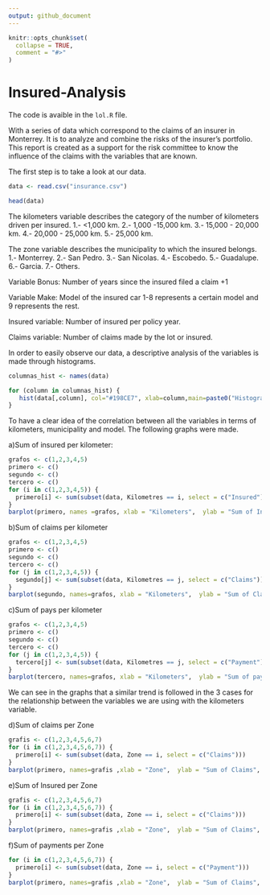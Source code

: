 ```yaml
---
output: github_document
---
```


<!-- README.md is generated from README.Rmd. Please edit that file -->

```r
knitr::opts_chunk$set(
  collapse = TRUE,
  comment = "#>"
)
```

# Insured-Analysis



The code is avaible in the `lol.R` file. 

With a series of data which correspond to the claims of an insurer in Monterrey. It is to analyze and combine the risks of the insurer's portfolio. This report is created as a support for the risk committee to know the influence of the claims with the variables that are known.

The first step is to take a look at our data.


```r

data <- read.csv("insurance.csv")


```

```r
head(data)
```

The kilometers variable describes the category of the number of kilometers driven per insured. 
1.- <1,000 km. 
2.- 1,000 -15,000 km. 
3.- 15,000 - 20,000 km. 
4.- 20,000 - 25,000 km. 
5.- 25,000 km. 

The zone variable describes the municipality to which the insured belongs. 
1.- Monterrey. 
2.- San Pedro. 
3.- San Nicolas. 
4.- Escobedo. 
5.- Guadalupe.
6.- Garcia. 
7.- Others. 

Variable Bonus: Number of years since the insured filed a claim +1

Variable Make: Model of the insured car 1-8 represents a certain model and 9 represents the rest. 

Insured variable: Number of insured per policy year.

Claims variable: Number of claims made by the lot or insured.

In order to easily observe our data, a descriptive analysis of the variables is made through histograms.

```r
columnas_hist <- names(data)

for (column in columnas_hist) {
   hist(data[,column], col="#198CE7", xlab=column,main=paste0("Histogram of ",column))
}
```

To have a clear idea of the correlation between all the variables in terms of kilometers, municipality and model.
The following graphs were made. 

a)Sum of insured per kilometer:

```r
grafos <- c(1,2,3,4,5)
primero <- c()
segundo <- c()
tercero <- c()
for (i in c(1,2,3,4,5)) {
  primero[i] <- sum(subset(data, Kilometres == i, select = c("Insured")))  
}
barplot(primero, names =grafos, xlab = "Kilometers",  ylab = "Sum of Insured", col = c("blue","red","green","yellow","black"))
```


b)Sum of claims per kilometer

```r
grafos <- c(1,2,3,4,5)
primero <- c()
segundo <- c()
tercero <- c()
for (j in c(1,2,3,4,5)) {
  segundo[j] <- sum(subset(data, Kilometres == j, select = c("Claims")))  
}
barplot(segundo, names=grafos, xlab = "Kilometers",  ylab = "Sum of Claims", col = c("blue","red","green","yellow","black"))
```

c)Sum of pays per kilometer

```r
grafos <- c(1,2,3,4,5)
primero <- c()
segundo <- c()
tercero <- c()
for (j in c(1,2,3,4,5)) {
  tercero[j] <- sum(subset(data, Kilometres == j, select = c("Payment")))  
}
barplot(tercero, names=grafos, xlab = "Kilometers",  ylab = "Sum of payment", col = c("blue","red","green","yellow","black"))
```

We can see in the graphs that a similar trend is followed in the 3 cases for the relationship between the variables we are using with the kilometers variable.

d)Sum of claims per Zone

```r
grafis <- c(1,2,3,4,5,6,7)
for (i in c(1,2,3,4,5,6,7)) {
  primero[i] <- sum(subset(data, Zone == i, select = c("Claims")))  
}
barplot(primero, names=grafis ,xlab = "Zone",  ylab = "Sum of Claims", col = c("blue","red","green","yellow","black"))
```

e)Sum of Insured per Zone 

```r
grafis <- c(1,2,3,4,5,6,7)
for (i in c(1,2,3,4,5,6,7)) {
  primero[i] <- sum(subset(data, Zone == i, select = c("Claims")))  
}
barplot(primero, names=grafis ,xlab = "Zone",  ylab = "Sum of Claims", col = c("blue","red","green","yellow","black"))
```

f)Sum of payments per Zone 

```r
for (i in c(1,2,3,4,5,6,7)) {
  primero[i] <- sum(subset(data, Zone == i, select = c("Payment")))  
}
barplot(primero, names=grafis ,xlab = "Zone",  ylab = "Sum of Claims", col = c("blue","red","green","yellow","black"))
```